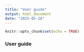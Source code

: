 ```yaml
---
title: "User guide"
output: html_document
date: "2025-05-28"
---
```


```r
knitr::opts_chunk$set(echo = TRUE)
```

### User guide

